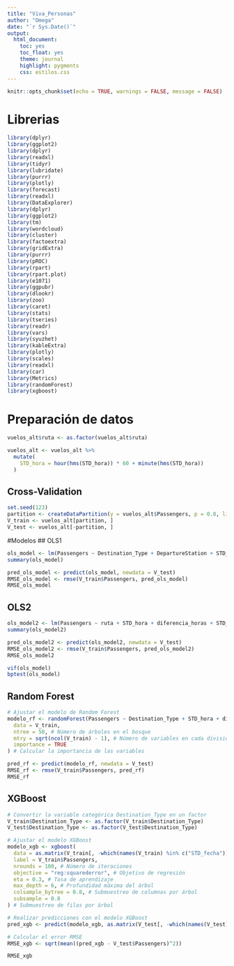 ```yaml
---
title: "Viva_Personas"
author: "Omega"
date: "`r Sys.Date()`"
output:
  html_document:
    toc: yes
    toc_float: yes
    theme: journal
    highlight: pygments
    css: estilos.css
---
```


```r
knitr::opts_chunk$set(echo = TRUE, warnings = FALSE, message = FALSE)
```

# Librerias 
```r
library(dplyr)
library(ggplot2)
library(dplyr)
library(readxl)
library(tidyr)
library(lubridate)
library(purrr)
library(plotly)
library(forecast)
library(readxl)
library(DataExplorer)
library(dplyr)
library(ggplot2)
library(tm)
library(wordcloud)
library(cluster)
library(factoextra)
library(gridExtra)
library(purrr)
library(pROC)
library(rpart)
library(rpart.plot)
library(e1071)
library(ggpubr)
library(dlookr)
library(zoo)
library(caret)
library(stats)
library(tseries)
library(readr)
library(vars)
library(syuzhet)
library(kableExtra)
library(plotly)
library(scales)
library(readxl)
library(car)
library(Metrics)
library(randomForest)
library(xgboost)
```

# Preparación de datos
```r
vuelos_alt$ruta <- as.factor(vuelos_alt$ruta)

vuelos_alt <- vuelos_alt %>%
  mutate(
    STD_hora = hour(hms(STD_hora)) * 60 + minute(hms(STD_hora))
  )
```

## Cross-Validation
```r
set.seed(123)
partition <- createDataPartition(y = vuelos_alt$Passengers, p = 0.8, list = F)
V_train <- vuelos_alt[partition, ]
V_test <- vuelos_alt[-partition, ]
```

#Modelos
## OLS1
```r
ols_model <- lm(Passengers ~ Destination_Type + DepartureStation + STD_hora + diferencia_horas + STD_Mes + Capacity + Porcentaje_Reservas + STD_DiaSemana + STD_Dia_del_mes, data = V_train)
summary(ols_model)

pred_ols_model <- predict(ols_model, newdata = V_test)
RMSE_ols_model <- rmse(V_train$Passengers, pred_ols_model)
RMSE_ols_model
```

## OLS2
```r
ols_model2 <- lm(Passengers ~ ruta + STD_hora + diferencia_horas + STD_Mes + Capacity + Porcentaje_Reservas + STD_DiaSemana, data = V_train)
summary(ols_model2)

pred_ols_model2 <- predict(ols_model2, newdata = V_test)
RMSE_ols_model2 <- rmse(V_train$Passengers, pred_ols_model2)
RMSE_ols_model2
```

```r
vif(ols_model)
bptest(ols_model)
```

## Random Forest
```r
# Ajustar el modelo de Random Forest
modelo_rf <- randomForest(Passengers ~ Destination_Type + STD_hora + diferencia_horas + STD_Mes + Capacity + Porcentaje_Reservas + STD_Dia_del_mes + STD_DiaSemana,
  data = V_train,
  ntree = 50, # Número de árboles en el bosque
  mtry = sqrt(ncol(V_train) - 1), # Número de variables en cada división
  importance = TRUE
) # Calcular la importancia de las variables

pred_rf <- predict(modelo_rf, newdata = V_test)
RMSE_rf <- rmse(V_train$Passengers, pred_rf)
RMSE_rf
```

## XGBoost

```r
# Convertir la variable categórica Destination_Type en un factor
V_train$Destination_Type <- as.factor(V_train$Destination_Type)
V_test$Destination_Type <- as.factor(V_test$Destination_Type)

# Ajustar el modelo XGBoost
modelo_xgb <- xgboost(
  data = as.matrix(V_train[, -which(names(V_train) %in% c("STD_fecha"))]),
  label = V_train$Passengers,
  nrounds = 100, # Número de iteraciones
  objective = "reg:squarederror", # Objetivo de regresión
  eta = 0.3, # Tasa de aprendizaje
  max_depth = 6, # Profundidad máxima del árbol
  colsample_bytree = 0.8, # Submuestreo de columnas por árbol
  subsample = 0.8
) # Submuestreo de filas por árbol

# Realizar predicciones con el modelo XGBoost
pred_xgb <- predict(modelo_xgb, as.matrix(V_test[, -which(names(V_test) %in% c("STD_fecha"))]))

# Calcular el error RMSE
RMSE_xgb <- sqrt(mean((pred_xgb - V_test$Passengers)^2))

RMSE_xgb
```




